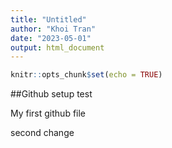 ```yaml
---
title: "Untitled"
author: "Khoi Tran"
date: "2023-05-01"
output: html_document
---
```


```r
knitr::opts_chunk$set(echo = TRUE)
```

##Github setup test

My first github file

second change
